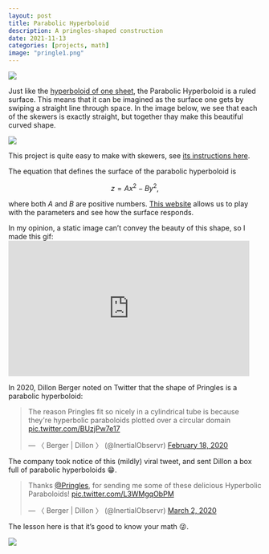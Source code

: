 ```yaml
---
layout: post
title: Parabolic Hyperboloid
description: A pringles-shaped construction
date: 2021-11-13
categories: [projects, math]
image: "pringle1.png"
---
```



![](pringle1)

Just like the [hyperboloid of one sheet](https://yairmau.com/markdown/2021/11/12/skewer-hyperboloid.html), the Parabolic Hyperboloid is a ruled surface.
This means that it can be imagined as the surface one gets by swiping a straight line through space.
In the image below, we see that each of the skewers is exactly straight, but together thay make this beautiful curved shape.

![](pringle2)

This project is quite easy to make with skewers, see [its instructions here](https://mathcraft.wonderhowto.com/how-to/make-hyperbolic-paraboloid-using-skewers-0131751/).

The equation that defines the surface of the parabolic hyperboloid is

$$
z = Ax^2 - By^2,
$$

where both $A$ and $B$ are positive numbers.
[This website](https://nmd.pages.math.illinois.edu/quadrics/hypparab.html) allows us to play with the parameters and see how the surface responds.

In my opinion, a static image can't convey the beauty of this shape, so I made this gif:
<iframe src="https://giphy.com/embed/bbhNzeQZcSu4sQjyE2" width="480" height="270" frameBorder="0" class="giphy-embed" allowFullScreen></iframe>

In 2020, Dillon Berger noted on Twitter that the shape of Pringles is a parabolic hyperboloid:

<blockquote class="twitter-tweet"><p lang="en" dir="ltr">The reason Pringles fit so nicely in a cylindrical tube is because they&#39;re hyperbolic paraboloids plotted over a circular domain <a href="https://t.co/BUzjPw7e17">pic.twitter.com/BUzjPw7e17</a></p>&mdash; 〈 Berger | Dillon 〉 (@InertialObservr) <a href="https://twitter.com/InertialObservr/status/1229877251258245120?ref_src=twsrc%5Etfw">February 18, 2020</a></blockquote> <script async src="https://platform.twitter.com/widgets.js" charset="utf-8"></script> 

The company took notice of this (mildly) viral tweet, and sent Dillon a box full of parabolic hyperboloids 😁.

<blockquote class="twitter-tweet"><p lang="en" dir="ltr">Thanks <a href="https://twitter.com/Pringles?ref_src=twsrc%5Etfw">@Pringles</a>, for sending me some of these delicious Hyperbolic Paraboloids! <a href="https://t.co/L3WMgqObPM">pic.twitter.com/L3WMgqObPM</a></p>&mdash; 〈 Berger | Dillon 〉 (@InertialObservr) <a href="https://twitter.com/InertialObservr/status/1234550346292199424?ref_src=twsrc%5Etfw">March 2, 2020</a></blockquote> <script async src="https://platform.twitter.com/widgets.js" charset="utf-8"></script> 

The lesson here is that it's good to know your math 😜.


![](https://lh3.googleusercontent.com/qykd4fNdeqj9NnHqV_V_JTCRXFIHWeS5LNw2IdpqMlChzdZHzGTkf0vk3D7ol8nq6X3-3gct081UNV7W5N9s0WEUbL0CozjsznenQyPRY_3N4D-BZYC3d0i69LWy-K-50wwXDK9QaQ0=w2400)





